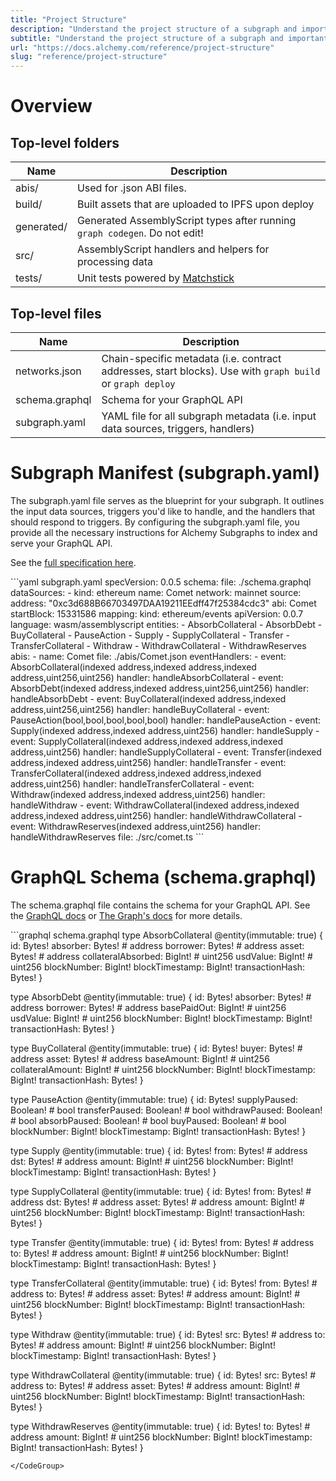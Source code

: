 ```yaml
---
title: "Project Structure"
description: "Understand the project structure of a subgraph and important files (schema.graphql, subgraph.yaml)."
subtitle: "Understand the project structure of a subgraph and important files (schema.graphql, subgraph.yaml)."
url: "https://docs.alchemy.com/reference/project-structure"
slug: "reference/project-structure"
---
```


# Overview

## Top-level folders

| Name       | Description                                                                 |
| ---------- | --------------------------------------------------------------------------- |
| abis/      | Used for .json ABI files.                                                   |
| build/     | Built assets that are uploaded to IPFS upon deploy                          |
| generated/ | Generated AssemblyScript types after running `graph codegen`. Do not edit!  |
| src/       | AssemblyScript handlers and helpers for processing data                     |
| tests/     | Unit tests powered by [Matchstick](https://github.com/LimeChain/matchstick) |

## Top-level files

| Name           | Description                                                                                               |
| -------------- | --------------------------------------------------------------------------------------------------------- |
| networks.json  | Chain-specific metadata (i.e. contract addresses, start blocks). Use with `graph build` or `graph deploy` |
| schema.graphql | Schema for your GraphQL API                                                                               |
| subgraph.yaml  | YAML file for all subgraph metadata (i.e. input data sources, triggers, handlers)                         |

# Subgraph Manifest (subgraph.yaml)

The subgraph.yaml file serves as the blueprint for your subgraph. It outlines the input data sources, triggers you'd like to handle, and the handlers that should respond to triggers. By configuring the subgraph.yaml file, you provide all the necessary instructions for Alchemy Subgraphs to index and serve your GraphQL API.

See the [full specification here](https://github.com/graphprotocol/graph-node/blob/master/docs/subgraph-manifest.md).

<CodeGroup>
  ```yaml subgraph.yaml
  specVersion: 0.0.5
  schema:
    file: ./schema.graphql
  dataSources:
    - kind: ethereum
      name: Comet
      network: mainnet
      source:
        address: "0xc3d688B66703497DAA19211EEdff47f25384cdc3"
        abi: Comet
        startBlock: 15331586
      mapping:
        kind: ethereum/events
        apiVersion: 0.0.7
        language: wasm/assemblyscript
        entities:
          - AbsorbCollateral
          - AbsorbDebt
          - BuyCollateral
          - PauseAction
          - Supply
          - SupplyCollateral
          - Transfer
          - TransferCollateral
          - Withdraw
          - WithdrawCollateral
          - WithdrawReserves
        abis:
          - name: Comet
            file: ./abis/Comet.json
        eventHandlers:
          - event: AbsorbCollateral(indexed address,indexed address,indexed address,uint256,uint256)
            handler: handleAbsorbCollateral
          - event: AbsorbDebt(indexed address,indexed address,uint256,uint256)
            handler: handleAbsorbDebt
          - event: BuyCollateral(indexed address,indexed address,uint256,uint256)
            handler: handleBuyCollateral
          - event: PauseAction(bool,bool,bool,bool,bool)
            handler: handlePauseAction
          - event: Supply(indexed address,indexed address,uint256)
            handler: handleSupply
          - event: SupplyCollateral(indexed address,indexed address,indexed address,uint256)
            handler: handleSupplyCollateral
          - event: Transfer(indexed address,indexed address,uint256)
            handler: handleTransfer
          - event: TransferCollateral(indexed address,indexed address,indexed address,uint256)
            handler: handleTransferCollateral
          - event: Withdraw(indexed address,indexed address,uint256)
            handler: handleWithdraw
          - event: WithdrawCollateral(indexed address,indexed address,indexed address,uint256)
            handler: handleWithdrawCollateral
          - event: WithdrawReserves(indexed address,uint256)
            handler: handleWithdrawReserves
        file: ./src/comet.ts
  ```
</CodeGroup>

# GraphQL Schema (schema.graphql)

The schema.graphql file contains the schema for your GraphQL API. See the [GraphQL docs](https://graphql.org/learn/schema/) or [The Graph's docs](https://thegraph.com/docs/en/querying/graphql-api/) for more details.

<CodeGroup>
  ```graphql schema.graphql
  type AbsorbCollateral @entity(immutable: true) {
    id: Bytes!
    absorber: Bytes! # address
    borrower: Bytes! # address
    asset: Bytes! # address
    collateralAbsorbed: BigInt! # uint256
    usdValue: BigInt! # uint256
    blockNumber: BigInt!
    blockTimestamp: BigInt!
    transactionHash: Bytes!
  }

  type AbsorbDebt @entity(immutable: true) {
    id: Bytes!
    absorber: Bytes! # address
    borrower: Bytes! # address
    basePaidOut: BigInt! # uint256
    usdValue: BigInt! # uint256
    blockNumber: BigInt!
    blockTimestamp: BigInt!
    transactionHash: Bytes!
  }

  type BuyCollateral @entity(immutable: true) {
    id: Bytes!
    buyer: Bytes! # address
    asset: Bytes! # address
    baseAmount: BigInt! # uint256
    collateralAmount: BigInt! # uint256
    blockNumber: BigInt!
    blockTimestamp: BigInt!
    transactionHash: Bytes!
  }

  type PauseAction @entity(immutable: true) {
    id: Bytes!
    supplyPaused: Boolean! # bool
    transferPaused: Boolean! # bool
    withdrawPaused: Boolean! # bool
    absorbPaused: Boolean! # bool
    buyPaused: Boolean! # bool
    blockNumber: BigInt!
    blockTimestamp: BigInt!
    transactionHash: Bytes!
  }

  type Supply @entity(immutable: true) {
    id: Bytes!
    from: Bytes! # address
    dst: Bytes! # address
    amount: BigInt! # uint256
    blockNumber: BigInt!
    blockTimestamp: BigInt!
    transactionHash: Bytes!
  }

  type SupplyCollateral @entity(immutable: true) {
    id: Bytes!
    from: Bytes! # address
    dst: Bytes! # address
    asset: Bytes! # address
    amount: BigInt! # uint256
    blockNumber: BigInt!
    blockTimestamp: BigInt!
    transactionHash: Bytes!
  }

  type Transfer @entity(immutable: true) {
    id: Bytes!
    from: Bytes! # address
    to: Bytes! # address
    amount: BigInt! # uint256
    blockNumber: BigInt!
    blockTimestamp: BigInt!
    transactionHash: Bytes!
  }

  type TransferCollateral @entity(immutable: true) {
    id: Bytes!
    from: Bytes! # address
    to: Bytes! # address
    asset: Bytes! # address
    amount: BigInt! # uint256
    blockNumber: BigInt!
    blockTimestamp: BigInt!
    transactionHash: Bytes!
  }

  type Withdraw @entity(immutable: true) {
    id: Bytes!
    src: Bytes! # address
    to: Bytes! # address
    amount: BigInt! # uint256
    blockNumber: BigInt!
    blockTimestamp: BigInt!
    transactionHash: Bytes!
  }

  type WithdrawCollateral @entity(immutable: true) {
    id: Bytes!
    src: Bytes! # address
    to: Bytes! # address
    asset: Bytes! # address
    amount: BigInt! # uint256
    blockNumber: BigInt!
    blockTimestamp: BigInt!
    transactionHash: Bytes!
  }

  type WithdrawReserves @entity(immutable: true) {
    id: Bytes!
    to: Bytes! # address
    amount: BigInt! # uint256
    blockNumber: BigInt!
    blockTimestamp: BigInt!
    transactionHash: Bytes!
  }
  ```
</CodeGroup>
